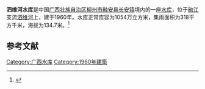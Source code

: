 {{Infobox Reservoir 
|name = 泗维河水库
|nickname = 
|image = 
|image_caption = 
|map = 
|map_caption = 
|pushpin_map = China Guangxi
|pushpin_map_caption = 
|code = BHA36001203
|class = 
|location_of_reservoir = [[广西壮族自治区|广西壮族自治区]][[柳州市|柳州市]]<br>[[融安县|融安县]][[长安镇_(融安县)|长安镇]]
|location_of_dam = 
|inflow = 
|outflow = 
|catchment_area = 318
|reservoir_area = 
|mean_depth = 
|maximum_depth = 
|flood_level = 
|normal_water_level = 
|dead_water_level = 
|water_quality = 
|island = 
|maximum_storage_capacity = 
|normal_storage_capacity = 1054万
|dead_storage_capacity = 
|type_of_dam = 
|elevation_of_dam = 
|height_of_dam = 
|length_of_dam = 
|width_of_dam = 
|installed_capacity = 
|irrigated_area =
|start = 
|complete = 1960年
|cost = 
|emigrate = 
|latd = 25.3339
|latm = 
|lats = 
|latNS = N
|longd = 109.3857
|longm = 
|longs = 
|longEW = E
|website = 
|footnotes = 
}}
<mapframe latitude="25.3339" longitude="109.3857" zoom="12" width="280" height="300" align="right" />
'''泗维河水库'''是中国[[广西壮族自治区|广西壮族自治区]][[柳州市|柳州市]][[融安县|融安县]][[长安镇_(融安县)|长安镇]]境内的一座[[水库|水库]]，位于[[融江|融江]]支流[[泗维河|泗维河]]上，建于1960年。水库正常库容为1054万立方米，集雨面积为318平方千米，海拔为134.7米。<ref>{{cite web|url=http://brim.ihb.ac.cn/12/CN/12.asp |title=中国大中型水库基本特征数据库 |work=中国生物多样性信息系统内陆水体生物学分部 |deadurl=yes |archiveurl=https://web.archive.org/web/20120402061833/http://brim.ihb.ac.cn/12/CN/12.asp |archivedate=2012-04-02 }}</ref>
== 参考文献 ==
{{Reflist}}

{{广西小作品}}

[[Category:广西水库|Category:广西水库]]
[[Category:1960年建築|Category:1960年建築]]